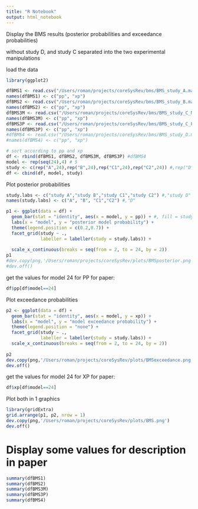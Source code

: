 ```yaml
---
title: "R Notebook"
output: html_notebook
---
```


Display the BMS results (posterior probabilities and exceedance probabilities)

without study D, and study C separated into the two experimental manipulations

load the data

```r
library(ggplot2)

dfBMS1 <- read.csv("/Users/roman/projects/coreSysRev/bms/BMS_study_A.mat.csv", header = FALSE)
names(dfBMS1) <- c("pp", "xp")
dfBMS2 <- read.csv("/Users/roman/projects/coreSysRev/bms/BMS_study_B.mat.csv", header = FALSE)
names(dfBMS2) <- c("pp", "xp")
dfBMS3M <- read.csv("/Users/roman/projects/coreSysRev/bms/BMS_study_C_M.mat.csv", header = FALSE)
names(dfBMS3M) <- c("pp", "xp")
dfBMS3P <- read.csv("/Users/roman/projects/coreSysRev/bms/BMS_study_C_P.mat.csv", header = FALSE)
names(dfBMS3P) <- c("pp", "xp")
#dfBMS4 <- read.csv("/Users/roman/projects/coreSysRev/bms/BMS_study_D.mat.csv", header = FALSE)
#names(dfBMS4) <- c("pp", "xp")

# sort according to pp and xp
df <- rbind(dfBMS1, dfBMS2, dfBMS3M, dfBMS3P) #dfBMS4
model <- rep(seq(24),4) # 5
study <- c(rep("A",24),rep("B",24),rep("C1",24),rep("C2",24)) #,rep("D",24)
df <- cbind(df, model, study)
```


Plot posterior probabilities

```r
study.labs <- c("study A","study B","study C1","study C2") #,"study D"
names(study.labs) <- c("A", "B", "C1","C2") #,"D"

p1 <- ggplot(data = df) +
  geom_bar(stat = "identity", aes(x = model, y = pp)) + #, fill = study
  labs(x = "model", y = "posterior model probability") +
  theme(legend.position = c(0.2,0.7)) + 
  facet_grid(study ~ .,
             labeller = labeller(study = study.labs)) +
  
  scale_x_continuous(breaks = seq(from = 2, to = 24, by = 2))
p1
#dev.copy(png,'/Users/roman/projects/coreSysRev/plots/BMSposterior.png')
#dev.off()
```

get the values for model 24 for PP for paper:
```r
df$pp[df$model==24]
```


Plot exceedance probabilities

```r
p2 <- ggplot(data = df) +
  geom_bar(stat = "identity", aes(x = model, y = xp)) +
  labs(x = "model", y = "model exceedance probability") +
  theme(legend.position = "none") +
  facet_grid(study ~ .,
             labeller = labeller(study = study.labs)) +
  scale_x_continuous(breaks = seq(from = 2, to = 24, by = 2))
                   
p2
dev.copy(png,'/Users/roman/projects/coreSysRev/plots/BMSexceedance.png')
dev.off()
```

get the values for model 24 for XP for paper:
```r
df$xp[df$model==24]
```


Plot both in 1 graphics

```r
library(gridExtra)
grid.arrange(p1, p2, nrow = 1)
dev.copy(png,'/Users/roman/projects/coreSysRev/plots/BMS.png')
dev.off()
```


# Display some values for description in paper

```r
summary(dfBMS1)
summary(dfBMS2)
summary(dfBMS3M)
summary(dfBMS3P)
summary(dfBMS4)
```


